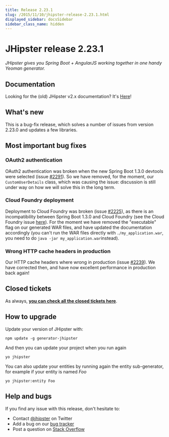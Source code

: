 ```yaml
---
title: Release 2.23.1
slug: /2015/11/10/jhipster-release-2.23.1.html
displayed_sidebar: docsSidebar
sidebar_class_name: hidden
---
```


JHipster release 2.23.1
==================

*JHipster gives you Spring Boot + AngularJS working together in one handy Yeoman generator.*

Documentation
----------

Looking for the (old) JHipster v2.x documentation? It's [Here](/documentation-archive)!

What's new
----------

This is a bug-fix release, which solves a number of issues from version 2.23.0 and updates a few libraries.

Most important bug fixes
---------

### OAuth2 authentication

OAuth2 authentication was broken when the new Spring Boot 1.3.0 devtools were selected (issue [#2291](https://github.com/jhipster/generator-jhipster/issues/2291)). So we have removed, for the moment, our `CustomUserDetails` class, which was causing the issue: discussion is still under way on how we will solve this in the long term.

### Cloud Foundry deployment

Deployment to Cloud Foundry was broken (issue [#2225](https://github.com/jhipster/generator-jhipster/issues/2225)), as there is an incompatibility between Spring Boot 1.3.0 and Cloud Foundry (see the Cloud Foundry issue [here](https://github.com/cloudfoundry/cli/issues/411)). For the moment we have removed the "executable" flag on our generated WAR files, and have updated the documentation accordingly (you can't run the WAR files directly with `./my_application.war`, you need to do `java -jar my_application.war`instead).

### Wrong HTTP cache headers in production

Our HTTP cache headers where wrong in production (issue [#2239](https://github.com/jhipster/generator-jhipster/issues/2239)). We have corrected then, and have now excellent performance in production back again!

Closed tickets
------------

As always, __[you can check all the closed tickets here](https://github.com/jhipster/generator-jhipster/issues?q=milestone%3A2.23.1+is%3Aclosed)__.

How to upgrade
------------

Update your version of JHipster with:

```
npm update -g generator-jhipster
```

And then you can update your project when you run again

```
yo jhipster
```

You can also update your entities by running again the entity sub-generator, for example if your entity is named _Foo_

```
yo jhipster:entity Foo
```

Help and bugs
--------------

If you find any issue with this release, don't hesitate to:

- Contact [@jhipster](https://twitter.com/jhipster) on Twitter
- Add a bug on our [bug tracker](https://github.com/jhipster/generator-jhipster/issues?state=open)
- Post a question on [Stack Overflow](http://stackoverflow.com/tags/jhipster/info)
